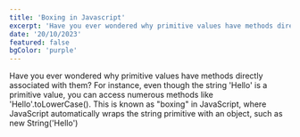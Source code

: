 ```yaml
---
title: 'Boxing in Javascript'
excerpt: 'Have you ever wondered why primitive values have methods directly associated with them? '
date: '20/10/2023'
featured: false
bgColor: 'purple'
---
```


Have you ever wondered why primitive values have methods directly associated with them? For instance, even though the string 'Hello' is a primitive value, you can access numerous methods like 'Hello'.toLowerCase(). This is known as "boxing" in JavaScript, where JavaScript automatically wraps the string primitive with an object, such as new String('Hello')
